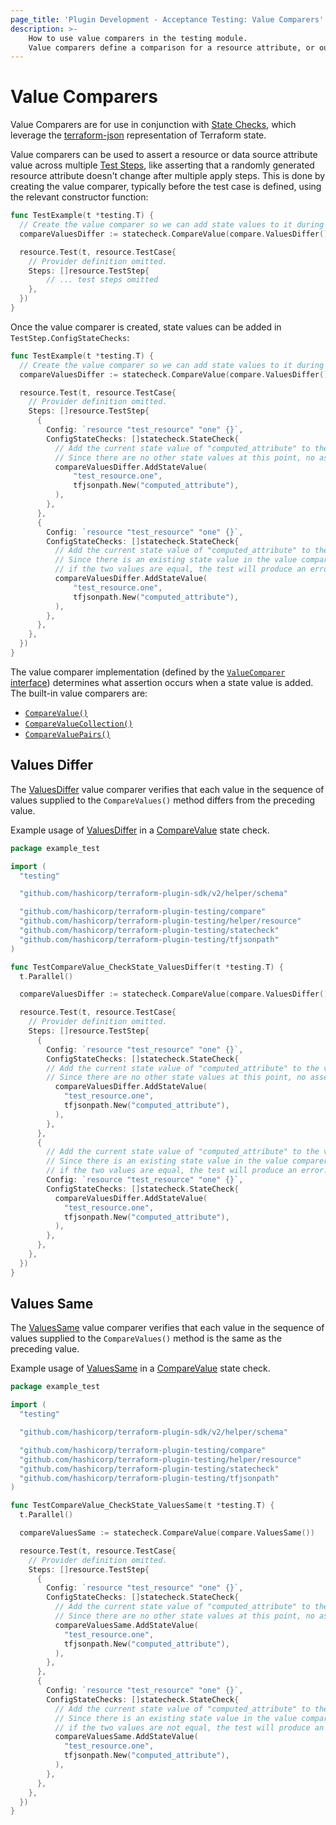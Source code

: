 ```yaml
---
page_title: 'Plugin Development - Acceptance Testing: Value Comparers'
description: >-
    How to use value comparers in the testing module.
    Value comparers define a comparison for a resource attribute, or output value for use in State Checks.
---
```


# Value Comparers

<Note>

Value Comparers are for use in conjunction with [State Checks](/terraform/plugin/testing/acceptance-tests/state-checks), which leverage the [terraform-json](https://pkg.go.dev/github.com/hashicorp/terraform-json) representation of Terraform state.

</Note>

Value comparers can be used to assert a resource or data source attribute value across multiple [Test Steps](/terraform/plugin/testing/acceptance-tests/teststep), like asserting that a randomly generated resource attribute doesn't change after multiple apply steps. This is done by creating the value comparer, typically before the test case is defined, using the relevant constructor function:
```go
func TestExample(t *testing.T) {
  // Create the value comparer so we can add state values to it during the test steps
  compareValuesDiffer := statecheck.CompareValue(compare.ValuesDiffer())

  resource.Test(t, resource.TestCase{
    // Provider definition omitted.
    Steps: []resource.TestStep{
        // ... test steps omitted
    },
  })
}
```

Once the value comparer is created, state values can be added in `TestStep.ConfigStateChecks`:
```go
func TestExample(t *testing.T) {
  // Create the value comparer so we can add state values to it during the test steps
  compareValuesDiffer := statecheck.CompareValue(compare.ValuesDiffer())

  resource.Test(t, resource.TestCase{
    // Provider definition omitted.
    Steps: []resource.TestStep{
      {
        Config: `resource "test_resource" "one" {}`,
        ConfigStateChecks: []statecheck.StateCheck{
          // Add the current state value of "computed_attribute" to the value comparer.
          // Since there are no other state values at this point, no assertion is made.
          compareValuesDiffer.AddStateValue(
              "test_resource.one",
              tfjsonpath.New("computed_attribute"),
          ),
        },
      },
      {
        Config: `resource "test_resource" "one" {}`,
        ConfigStateChecks: []statecheck.StateCheck{
          // Add the current state value of "computed_attribute" to the value comparer.
          // Since there is an existing state value in the value comparer at this point,
          // if the two values are equal, the test will produce an error.
          compareValuesDiffer.AddStateValue(
              "test_resource.one",
              tfjsonpath.New("computed_attribute"),
          ),
        },
      },
    },
  })
}
```

The value comparer implementation (defined by the [`ValueComparer` interface](https://pkg.go.dev/github.com/hashicorp/terraform-plugin-testing/compare#ValueComparer)) determines what assertion occurs when a state value is added. The built-in value comparers are:
- [`CompareValue()`](/terraform/plugin/testing/acceptance-tests/state-checks/resource#comparevalue-state-check)
- [`CompareValueCollection()`](/terraform/plugin/testing/acceptance-tests/state-checks/resource#comparevaluecollection-state-check)
- [`CompareValuePairs()`](/terraform/plugin/testing/acceptance-tests/state-checks/resource#comparevaluepairs-state-check)

## Values Differ

The [ValuesDiffer](https://pkg.go.dev/github.com/hashicorp/terraform-plugin-testing/compare#ValuesDiffer) value comparer verifies that each value in the sequence of values supplied to the `CompareValues()` method differs from the preceding value.

Example usage of [ValuesDiffer](https://pkg.go.dev/github.com/hashicorp/terraform-plugin-testing/compare#ValuesDiffer) in a [CompareValue](/terraform/plugin/testing/acceptance-tests/state-checks/resource#comparevalue-state-check) state check.

```go
package example_test

import (
  "testing"

  "github.com/hashicorp/terraform-plugin-sdk/v2/helper/schema"

  "github.com/hashicorp/terraform-plugin-testing/compare"
  "github.com/hashicorp/terraform-plugin-testing/helper/resource"
  "github.com/hashicorp/terraform-plugin-testing/statecheck"
  "github.com/hashicorp/terraform-plugin-testing/tfjsonpath"
)

func TestCompareValue_CheckState_ValuesDiffer(t *testing.T) {
  t.Parallel()

  compareValuesDiffer := statecheck.CompareValue(compare.ValuesDiffer())

  resource.Test(t, resource.TestCase{
    // Provider definition omitted.
    Steps: []resource.TestStep{
      {
        Config: `resource "test_resource" "one" {}`,
        ConfigStateChecks: []statecheck.StateCheck{
        // Add the current state value of "computed_attribute" to the value comparer.
        // Since there are no other state values at this point, no assertion is made.
          compareValuesDiffer.AddStateValue(
            "test_resource.one",
            tfjsonpath.New("computed_attribute"),
          ),
        },
      },
      {
        // Add the current state value of "computed_attribute" to the value comparer.
        // Since there is an existing state value in the value comparer at this point,
        // if the two values are equal, the test will produce an error.
        Config: `resource "test_resource" "one" {}`,
        ConfigStateChecks: []statecheck.StateCheck{
          compareValuesDiffer.AddStateValue(
            "test_resource.one",
            tfjsonpath.New("computed_attribute"),
          ),
        },
      },
    },
  })
}
```

## Values Same

The [ValuesSame](https://pkg.go.dev/github.com/hashicorp/terraform-plugin-testing/compare#ValuesSame) value comparer verifies that each value in the sequence of values supplied to the `CompareValues()` method is the same as the preceding value.

Example usage of [ValuesSame](https://pkg.go.dev/github.com/hashicorp/terraform-plugin-testing/compare#ValuesSame) in a [CompareValue](/terraform/plugin/testing/acceptance-tests/state-checks/resource#comparevalue-state-check) state check.

```go
package example_test

import (
  "testing"

  "github.com/hashicorp/terraform-plugin-sdk/v2/helper/schema"

  "github.com/hashicorp/terraform-plugin-testing/compare"
  "github.com/hashicorp/terraform-plugin-testing/helper/resource"
  "github.com/hashicorp/terraform-plugin-testing/statecheck"
  "github.com/hashicorp/terraform-plugin-testing/tfjsonpath"
)

func TestCompareValue_CheckState_ValuesSame(t *testing.T) {
  t.Parallel()

  compareValuesSame := statecheck.CompareValue(compare.ValuesSame())

  resource.Test(t, resource.TestCase{
    // Provider definition omitted.
    Steps: []resource.TestStep{
      {
        Config: `resource "test_resource" "one" {}`,
        ConfigStateChecks: []statecheck.StateCheck{
          // Add the current state value of "computed_attribute" to the value comparer.
          // Since there are no other state values at this point, no assertion is made.
          compareValuesSame.AddStateValue(
            "test_resource.one",
            tfjsonpath.New("computed_attribute"),
          ),
        },
      },
      {
        Config: `resource "test_resource" "one" {}`,
        ConfigStateChecks: []statecheck.StateCheck{
          // Add the current state value of "computed_attribute" to the value comparer.
          // Since there is an existing state value in the value comparer at this point,
          // if the two values are not equal, the test will produce an error.
          compareValuesSame.AddStateValue(
            "test_resource.one",
            tfjsonpath.New("computed_attribute"),
          ),
        },
      },
    },
  })
}
```
